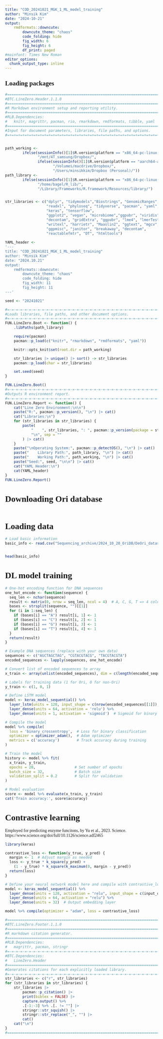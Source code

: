 ```yaml
---
title: "COD_20241021_MGK_1_ML_model_training"
author: "Minsik Kim"
date: "2024-10-21"
output:
    rmdformats::downcute:
        downcute_theme: "chaos"
        code_folding: hide
        fig_width: 6
        fig_height: 6
        df_print: paged
#mainfont: Times New Roman
editor_options: 
  chunk_output_type: inline
---
```


<style>
  /* Default light mode styles */
  .reactable {
    background-color: #ffffff !important; /* Light background */
    color: #000000 !important;            /* Dark text */
    border-color: #cccccc !important;     /* Light border */
  }

</style>

<style>
  body {
    font-family: "Times New Roman", serif;
  }
</style>

## Loading packages

```r
#===============================================================================
#BTC.LineZero.Header.1.1.0
#===============================================================================
#R Markdown environment setup and reporting utility.
#===============================================================================
#RLB.Dependencies:
#   knitr, magrittr, pacman, rio, rmarkdown, rmdformats, tibble, yaml
#===============================================================================
#Input for document parameters, libraries, file paths, and options.
#=+=+=+=+=+=+=+=+=+=+=+=+=+=+=+=+=+=+=+=+=+=+=+=+=+=+=+=+=+=+=+=+=+=+=+=+=+=+=+=


path_working <- 
        ifelse(sessionInfo()[1]$R.version$platform == "x86_64-pc-linux-gnu",
               "/mnt/4T_samsung/Dropbox/",
               ifelse(sessionInfo()[1]$R.version$platform == "aarch64-apple-darwin20",
                      "/Volumes/macdrive/Dropbox/", 
                      "/Users/minsikkim/Dropbox (Personal)/"))
path_library <- 
        ifelse(sessionInfo()[1]$R.version$platform == "x86_64-pc-linux-gnu",
               "/home/bagel/R_lib/",
               "/Library/Frameworks/R.framework/Resources/library/")


str_libraries <- c("dplyr", "tidymodels","Biostrings", "GenomicRanges",
                   "readxl", "phyloseq", "tidyverse", "pacman", "yaml",
                   "keras", "tensorflow",
                   "ggplot2", "vegan", "microbiome","ggpubr", "viridis",
                   "decontam", "gridExtra", "ggpubr", "lme4", "lmerTest",
                   "writexl", "harrietr", "Maaslin2", "ggtext", "mgcv",
                   "ggpmisc", "janitor", "breakaway", "decontam",
                   "reactablefmtr", "DT", "htmltools")
        
YAML_header <-
'---
title: "COD_20241021_MGK_1_ML_model_training"
author: "Minsik Kim"
date: "2024.10.21"
output:
    rmdformats::downcute:
        downcute_theme: "chaos"
        code_folding: hide
        fig_width: 11
        fig_height: 11
---'

seed <- "20241021"

#=-=-=-=-=-=-=-=-=-=-=-=-=-=-=-=-=-=-=-=-=-=-=-=-=-=-=-=-=-=-=-=-=-=-=-=-=-=-=-=
#Loads libraries, file paths, and other document options.
#=-=-=-=-=-=-=-=-=-=-=-=-=-=-=-=-=-=-=-=-=-=-=-=-=-=-=-=-=-=-=-=-=-=-=-=-=-=-=-=
FUN.LineZero.Boot <- function() {
    .libPaths(path_library)

    require(pacman)
    pacman::p_load(c("knitr", "rmarkdown", "rmdformats", "yaml"))

    knitr::opts_knit$set(root.dir = path_working)

    str_libraries |> unique() |> sort() -> str_libraries
    pacman::p_load(char = str_libraries)

    set.seed(seed)
}

FUN.LineZero.Boot()
#=-=-=-=-=-=-=-=-=-=-=-=-=-=-=-=-=-=-=-=-=-=-=-=-=-=-=-=-=-=-=-=-=-=-=-=-=-=-=-=
#Outputs R environment report.
#=-=-=-=-=-=-=-=-=-=-=-=-=-=-=-=-=-=-=-=-=-=-=-=-=-=-=-=-=-=-=-=-=-=-=-=-=-=-=-=
FUN.LineZero.Report <- function() {
    cat("Line Zero Environment:\n\n")
    paste("R:", pacman::p_version(), "\n") |> cat()
    cat("Libraries:\n")
    for (str_libraries in str_libraries) {
        paste(
            "    ", str_libraries, ": ", pacman::p_version(package = str_libraries),
            "\n", sep = ""
        ) |> cat()
    }
    paste("\nOperating System:", pacman::p_detectOS(), "\n") |> cat()
    paste("    Library Path:", path_library, "\n") |> cat()
    paste("    Working Path:", path_working, "\n") |> cat()
    paste("Seed:", seed, "\n\n") |> cat()
    cat("YAML Header:\n")
    cat(YAML_header)
}
FUN.LineZero.Report()

```

# Downloading Ori database

```r
```

# Loading data

```r

# Load basic information
basic_info <- read.csv("Sequencing_archive/2024_10_20_OriDB/DeOri_dataset_20241020/basic_info.csv")


head(basic_info)


```

# DL model training

```r
# One-hot encoding function for DNA sequences
one_hot_encode <- function(sequence) {
  seq_len <- nchar(sequence)
  result <- matrix(0, nrow = seq_len, ncol = 4)  # A, C, G, T => 4 columns
  bases <- strsplit(sequence, "")[[1]]
  for (i in 1:seq_len) {
    if (bases[i] == "A") result[i, 1] <- 1
    if (bases[i] == "C") result[i, 2] <- 1
    if (bases[i] == "G") result[i, 3] <- 1
    if (bases[i] == "T") result[i, 4] <- 1
  }
  return(result)
}

# Example DNA sequences (replace with your own data)
sequences <- c("AGCTAGCTAG", "CGTACGTACG", "TACGTACGTA")
encoded_sequences <- lapply(sequences, one_hot_encode)

# Convert list of encoded sequences to array
x_train <- array(unlist(encoded_sequences), dim = c(length(encoded_sequences), nrow(encoded_sequences[[1]]), 4))

# Labels for training data (1 for Ori, 0 for non-Ori)
y_train <- c(1, 0, 1)

# Define LSTM model
model <- keras_model_sequential() %>%
  layer_lstm(units = 128, input_shape = c(nrow(encoded_sequences[[1]]), 4)) %>%
  layer_dense(units = 64, activation = 'relu') %>%
  layer_dense(units = 1, activation = 'sigmoid')  # Sigmoid for binary classification

# Compile the model
model %>% compile(
  loss = 'binary_crossentropy',  # Loss for binary classification
  optimizer = optimizer_adam(),  # Adam optimizer
  metrics = c('accuracy')        # Track accuracy during training
)

# Train the model
history <- model %>% fit(
  x_train, y_train,
  epochs = 20,                  # Set number of epochs
  batch_size = 32,              # Batch size
  validation_split = 0.2        # Split for validation
)

# Model evaluation
score <- model %>% evaluate(x_train, y_train)
cat('Train accuracy:', score$accuracy)

```


# Contrastive learning

Employed for predicting enzyme funcitons, by Yu et al., 2023. Science. https://www.science.org/doi/full/10.1126/science.adf2465

```r
library(keras)

contrastive_loss <- function(y_true, y_pred) {
  margin <- 1  # Adjust margin as needed
  loss <- y_true * k_square(y_pred) +
    (1 - y_true) * k_square(k_maximum(0, margin - y_pred))
  return(loss)
}

# Define your neural network model here and compile with contrastive_loss
model <- keras_model_sequential() %>%
  layer_dense(units = 128, activation = "relu", input_shape = c(input_dim)) %>%
  layer_dense(units = 64, activation = "relu") %>%
  layer_dense(units = 32)  # Output embedding layer

model %>% compile(optimizer = "adam", loss = contrastive_loss)

```

```r
#===============================================================================
#BTC.LineZero.Footer.1.1.0
#===============================================================================
#R markdown citation generator.
#===============================================================================
#RLB.Dependencies:
#   magrittr, pacman, stringr
#=-=-=-=-=-=-=-=-=-=-=-=-=-=-=-=-=-=-=-=-=-=-=-=-=-=-=-=-=-=-=-=-=-=-=-=-=-=-=-=
#BTC.Dependencies:
#   LineZero.Header
#===============================================================================
#Generates citations for each explicitly loaded library.
#=-=-=-=-=-=-=-=-=-=-=-=-=-=-=-=-=-=-=-=-=-=-=-=-=-=-=-=-=-=-=-=-=-=-=-=-=-=-=-=
str_libraries <- c("r", str_libraries)
for (str_libraries in str_libraries) {
    str_libraries |>
        pacman::p_citation() |>
        print(bibtex = FALSE) |>
        capture.output() %>%
        .[-1:-3] %>% .[. != ""] |>
        stringr::str_squish() |>
        stringr::str_replace("_", "") |>
        cat()
    cat("\n")
}
#===============================================================================
```